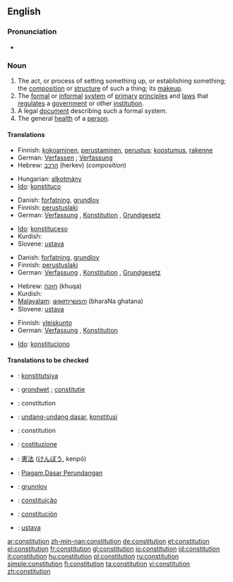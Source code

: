 ==English==

===Pronunciation===
*{{audio|en-us-constitution.ogg|Audio (US)}}

===Noun===
{{wikipedia}}
{{en-noun}}

# The act, or process of setting something up, or establishing something; the [[composition]] or [[structure]] of such a thing; its [[makeup]].
# The [[formal]] or [[informal]] [[system]] of [[primary]] [[principle]]s and [[law]]s that [[regulate]]s a [[government]] or other [[institution]].
# A legal [[document]] describing such a formal system.
# The general [[health]] of a [[person]].

====Translations====
{{trans-top|Act or process of setting something up, or establishing something; composition, structure, makeup}}
*Finnish: [[kokoaminen]], [[perustaminen]], [[perustus]]; [[koostumus]], [[rakenne]]
*German: [[Verfassen]] {{n}}; [[Verfassung]] {{f}}
*Hebrew: [[הרכב]] (herkev) (''composition'') {{m}}
{{trans-mid}}
*Hungarian: [[alkotmány]]
*[[Ido]]: [[konstituco]]
{{trans-bottom}}

{{trans-top|Formal or informal system of primary principles and laws regulating a government or other institutions}}
*Danish: [[forfatning]], [[grundlov]]
*Finnish: [[perustuslaki]]
*German: [[Verfassung]] {{f}}, [[Konstitution]] {{f}}, [[Grundgesetz]] {{f}}
{{trans-mid}}
*[[Ido]]: [[konstituceso]]
*Kurdish: {{KUchar|[[ده‌ستور]]}}
*Slovene: [[ustava]] {{f}}
{{trans-bottom}}

{{trans-top|Legal document describing such a formal system}}
*Danish: [[forfatning]], [[grundlov]]
*Finnish: [[perustuslaki]]
*German: [[Verfassung]] {{f}}, [[Konstitution]] {{f}}, [[Grundgesetz]] {{f}}
{{trans-mid}}
*Hebrew: [[חוקה]] (khuqa) {{f}}
*Kurdish: {{KUchar|[[ده‌ستور]]}}
*[[Malayalam]]: [[ഭരണഘടന]] (bharaNa ghatana)
*Slovene: [[ustava]] {{f}}
{{trans-bottom}}

{{trans-top|General health of a person}}
*Finnish: [[yleiskunto]]
*German: [[Verfassung]] {{f}}, [[Konstitution]] {{f}}
{{trans-mid}}
*[[Ido]]: [[konstituciono]]
{{trans-bottom}}

====Translations to be checked====
{{checktrans}}
{{top}}
*{{ttbc|Crimean Tatar}}: [[konstitutsiya]]
*{{ttbc|Dutch}}: [[grondwet]] {{m}}; [[constitutie]] {{f}}
*{{ttbc|French}}: constitution {{f}}
*{{ttbc|Indonesian}}: [[undang-undang dasar]], [[konstitusi]]
*{{ttbc|Interlingua}}: constitution
*{{ttbc|Italian}}: [[costituzione]]
{{mid}}
*{{ttbc|Japanese}}: [[憲法]] ([[けんぽう]], kenpō)
*{{ttbc|Malay}}: [[Piagam]],[[Dasar Perundangan]]
*{{ttbc|Norwegian}}: [[grunnlov]] {{m}}
*{{ttbc|Portuguese}}: [[constituição]] {{f}}
*{{ttbc|Spanish}}: [[constitución]] {{f}}
*{{ttbc|Slovenian}}: [[ustava]]
{{bottom}}

[[ar:constitution]]
[[zh-min-nan:constitution]]
[[de:constitution]]
[[et:constitution]]
[[el:constitution]]
[[fr:constitution]]
[[gl:constitution]]
[[io:constitution]]
[[id:constitution]]
[[it:constitution]]
[[hu:constitution]]
[[pl:constitution]]
[[ru:constitution]]
[[simple:constitution]]
[[fi:constitution]]
[[ta:constitution]]
[[vi:constitution]]
[[zh:constitution]]